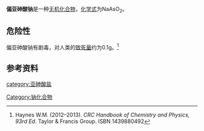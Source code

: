 {{Chembox
| Verifiedfields = changed
| Watchedfields = changed
| verifiedrevid = 413512400
| ImageFile = Sodium-catena-arsenite-NaAsO2-xtal-2004-3D-balls.png
| ImageSize = 
| IUPACName = sodium metaarsenite
| OtherNames = 
| Section1 = {{Chembox Identifiers
| CASNo_Ref = {{cascite|correct|CAS}}
| CASNo = 7784-46-5
| PubChem = 443495
| KEGG_Ref = {{keggcite|changed|kegg}}
| KEGG = C11906 
| ChEBI_Ref = {{ebicite|changed|EBI}} 
| ChEBI = 29678
| InChI = 1S/AsHO2.Na/c2-1-3;/h(H,2,3);/q;+1/p-1
| SMILES = [O-][As]=O.[Na+]
| EINECS = 232-070-5
}}
| Section2 = {{Chembox Properties
| Formula = NaAsO<sub>2</sub>
| MolarMass = 129.911 g/mol
| Appearance = 白色固体
| Density = 1.87 g/cm <sup>3</sup>
| MeltingPtC = 550 
|  Melting_notes = 分解
| BoilingPt = 
| Solubility = 156 g/100 mL
| SolubleOther = 微溶于[[乙醇|乙醇]]
}}
| Section7 = {{Chembox Hazards
| ExternalMSDS  = [http://msds.chem.ox.ac.uk/SO/sodium_arsenite.html External MSDS]
| RPhrases = {{R23}},{{R25}},{{R45}}
| NFPA-H = 4
| NFPA-R = 0
| NFPA-F = 0
| NFPA-O = 
| FlashPt = 
| Autoignition =
| LD50 = 41 mg/kg (大鼠，口)
| EUHazardSymbol = {{Chembox EUHazardSymbol|T+|N}}
 }}
}}
'''偏亚砷酸钠'''是一种[[无机化合物|无机化合物]]，[[化学式|化学式]]为NaAsO<sub>2</sub>。
==危险性==
偏亚砷酸钠有剧毒，对人类的[[致死量|致死量]]约为0.1g。<ref>Haynes W.M. (2012–2013). ''CRC Handbook of Chemistry and Physics, 93rd Ed''. Taylor & Francis Group. ISBN 1439880492</ref>
==参考资料==
{{reflist}}

{{亚砷酸盐}}

[[category:亚砷酸盐|category:亚砷酸盐]]
[[Category:钠化合物|Category:钠化合物]]